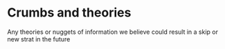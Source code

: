 


# Crumbs and theories

Any theories or nuggets of information we believe could result in a skip or new strat in the future

<DocCardList />
